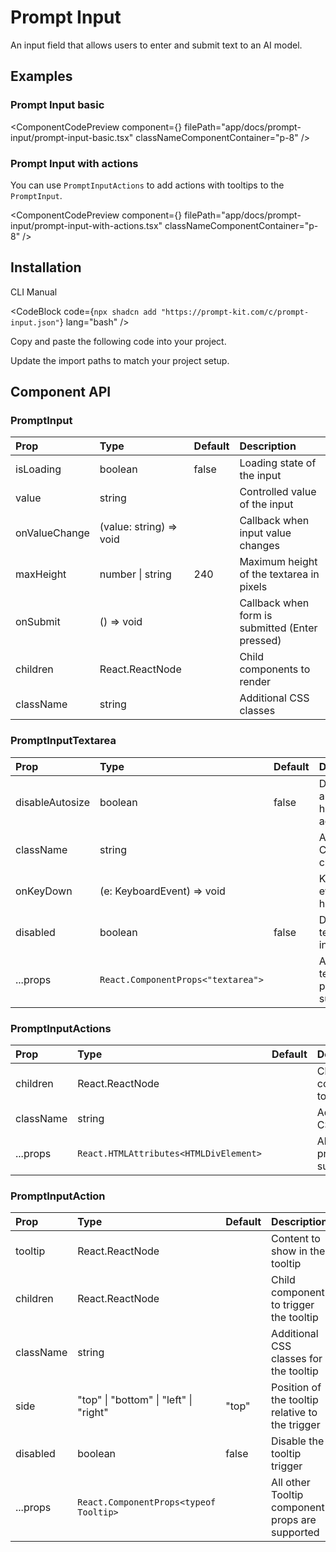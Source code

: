 
# Prompt Input

An input field that allows users to enter and submit text to an AI model.

## Examples

### Prompt Input basic

<ComponentCodePreview
  component={<PromptInputBasic />}
  filePath="app/docs/prompt-input/prompt-input-basic.tsx"
  classNameComponentContainer="p-8"
/>

### Prompt Input with actions

You can use `PromptInputActions` to add actions with tooltips to the `PromptInput`.

<ComponentCodePreview
  component={<PromptInputWithActions />}
  filePath="app/docs/prompt-input/prompt-input-with-actions.tsx"
  classNameComponentContainer="p-8"
/>

## Installation

<Tabs defaultValue="cli">

<TabsList>
  <TabsTrigger value="cli">CLI</TabsTrigger>
  <TabsTrigger value="manual">Manual</TabsTrigger>
</TabsList>

<TabsContent value="cli">

<CodeBlock
  code={`npx shadcn add "https://prompt-kit.com/c/prompt-input.json"`}
  lang="bash"
/>

</TabsContent>

<TabsContent value="manual">

<Steps>

<Step>Copy and paste the following code into your project.</Step>

<CodeBlock filePath="components/prompt-kit/prompt-input.tsx" language="tsx" />

<Step>Update the import paths to match your project setup.</Step>

</Steps>

</TabsContent>

</Tabs>

## Component API

### PromptInput

| Prop          | Type                    | Default | Description                                     |
| :------------ | :---------------------- | :------ | :---------------------------------------------- |
| isLoading     | boolean                 | false   | Loading state of the input                      |
| value         | string                  |         | Controlled value of the input                   |
| onValueChange | (value: string) => void |         | Callback when input value changes               |
| maxHeight     | number \| string        | 240     | Maximum height of the textarea in pixels        |
| onSubmit      | () => void              |         | Callback when form is submitted (Enter pressed) |
| children      | React.ReactNode         |         | Child components to render                      |
| className     | string                  |         | Additional CSS classes                          |

### PromptInputTextarea

| Prop            | Type                               | Default | Description                            |
| :-------------- | :--------------------------------- | :------ | :------------------------------------- |
| disableAutosize | boolean                            | false   | Disable automatic height adjustment    |
| className       | string                             |         | Additional CSS classes                 |
| onKeyDown       | (e: KeyboardEvent) => void         |         | Keyboard event handler                 |
| disabled        | boolean                            | false   | Disable the textarea input             |
| ...props        | `React.ComponentProps<"textarea">` |         | All other textarea props are supported |

### PromptInputActions

| Prop      | Type                                   | Default | Description                       |
| :-------- | :------------------------------------- | :------ | :-------------------------------- |
| children  | React.ReactNode                        |         | Child components to render        |
| className | string                                 |         | Additional CSS classes            |
| ...props  | `React.HTMLAttributes<HTMLDivElement>` |         | All other div props are supported |

### PromptInputAction

| Prop      | Type                                   | Default | Description                                     |
| :-------- | :------------------------------------- | :------ | :---------------------------------------------- |
| tooltip   | React.ReactNode                        |         | Content to show in the tooltip                  |
| children  | React.ReactNode                        |         | Child component to trigger the tooltip          |
| className | string                                 |         | Additional CSS classes for the tooltip          |
| side      | "top" \| "bottom" \| "left" \| "right" | "top"   | Position of the tooltip relative to the trigger |
| disabled  | boolean                                | false   | Disable the tooltip trigger                     |
| ...props  | `React.ComponentProps<typeof Tooltip>` |         | All other Tooltip component props are supported |
